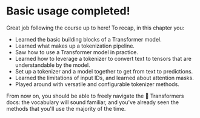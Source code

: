 # Basic usage completed!

<CourseFloatingBanner
    chapter={2}
    classNames="absolute z-10 right-0 top-0"
/>

Great job following the course up to here! To recap, in this chapter you:

- Learned the basic building blocks of a Transformer model.
- Learned what makes up a tokenization pipeline.
- Saw how to use a Transformer model in practice.
- Learned how to leverage a tokenizer to convert text to tensors that are understandable by the model.
- Set up a tokenizer and a model together to get from text to predictions.
- Learned the limitations of input IDs, and learned about attention masks.
- Played around with versatile and configurable tokenizer methods.

From now on, you should be able to freely navigate the 🤗 Transformers docs: the vocabulary will sound familiar, and you've already seen the methods that you'll use the majority of the time.
